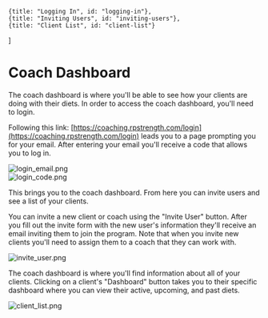 


    {title: "Logging In", id: "logging-in"},
    {title: "Inviting Users", id: "inviting-users"},
    {title: "Client List", id: "client-list"}
]

# Coach Dashboard

The coach dashboard is where you'll be able to see how your clients are doing
with their diets. In order to access the coach dashboard, you'll need to login.

<LoggingIn />

Following this link: 
[https://coaching.rpstrength.com/login](https://coaching.rpstrength.com/login)
leads you to a page prompting you for your email. After entering your email
you'll receive a code that allows you to log in.

<div className="flex flex-col sm:flex-row">
    <div className="px-3">
        <Image
            src={login_email}
            alt="login_email.png"
            className="rounded-2xl"
        />
    </div>
    <div className="px-3">
        <Image
            src={login_code}
            alt="login_code.png"
            className="rounded-2xl"
        />
    </div>
</div> 

This brings you to the coach dashboard. From here you can invite users and see a
list of your clients.

<InvitingUsers />

You can invite a new client or coach using the "Invite User" button. After you
fill out the invite form with the new user's information they'll receive an 
email inviting them to join the program. Note that when you invite new clients
you'll need to assign them to a coach that they can work with.

<div className="px-3">
    <Image
        src={invite_user}
        alt="invite_user.png"
        className="rounded-2xl"
    />
</div>

<ClientList />

The coach dashboard is where you'll find information about all of your clients.
Clicking on a client's "Dashboard" button takes you to their specific dashboard
where you can view their active, upcoming, and past diets.

<div className="px-3">
    <Image
        src={client_list}
        alt="client_list.png"
        className="rounded-2xl"
    />
</div>